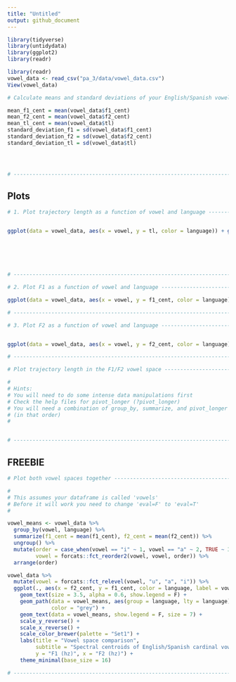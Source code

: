 ```yaml
---
title: "Untitled"
output: github_document
---
```


```r
library(tidyverse)
library(untidydata)
library(ggplot2)
library(readr)
```


```r
library(readr)
vowel_data <- read_csv("pa_3/data/vowel_data.csv")
View(vowel_data)
```

```r
# Calculate means and standard deviations of your English/Spanish vowels ------

mean_f1_cent = mean(vowel_data$f1_cent)
mean_f2_cent = mean(vowel_data$f2_cent)
mean_tl_cent = mean(vowel_data$tl)
standard_deviation_f1 = sd(vowel_data$f1_cent)
standard_deviation_f2 = sd(vowel_data$f2_cent)
standard_deviation_tl = sd(vowel_data$tl)




# -----------------------------------------------------------------------------
```


## Plots

```r
# 1. Plot trajectory length as a function of vowel and language ---------------


ggplot(data = vowel_data, aes(x = vowel, y = tl, color = language)) + geom_point() 






# -----------------------------------------------------------------------------
```




```r
# 2. Plot F1 as a function of vowel and language ------------------------------

ggplot(data = vowel_data, aes(x = vowel, y = f1_cent, color = language)) + geom_point() 

# -----------------------------------------------------------------------------
```




```r
# 3. Plot F2 as a function of vowel and language ------------------------------


ggplot(data = vowel_data, aes(x = vowel, y = f2_cent, color = language)) + geom_point() 

# -----------------------------------------------------------------------------
```


```r
# Plot trajectory length in the F1/F2 vowel space -----------------------------

#
# Hints: 
# You will need to do some intense data manipulations first
# Check the help files for pivot_longer (?pivot_longer)
# You will need a combination of group_by, summarize, and pivot_longer 
# (in that order)
#


# -----------------------------------------------------------------------------
```




## FREEBIE

```r
# Plot both vowel spaces together ---------------------------------------------

#
# This assumes your dataframe is called 'vowels'
# Before it will work you need to change 'eval=F' to 'eval=T'
#

vowel_means <- vowel_data %>% 
  group_by(vowel, language) %>% 
  summarize(f1_cent = mean(f1_cent), f2_cent = mean(f2_cent)) %>% 
  ungroup() %>% 
  mutate(order = case_when(vowel == "i" ~ 1, vowel == "a" ~ 2, TRUE ~ 3), 
         vowel = forcats::fct_reorder2(vowel, vowel, order)) %>% 
  arrange(order)

vowel_data %>% 
  mutate(vowel = forcats::fct_relevel(vowel, "u", "a", "i")) %>% 
  ggplot(., aes(x = f2_cent, y = f1_cent, color = language, label = vowel)) + 
    geom_text(size = 3.5, alpha = 0.6, show.legend = F) + 
    geom_path(data = vowel_means, aes(group = language, lty = language), 
              color = "grey") + 
    geom_text(data = vowel_means, show.legend = F, size = 7) + 
    scale_y_reverse() + 
    scale_x_reverse() + 
    scale_color_brewer(palette = "Set1") + 
    labs(title = "Vowel space comparison", 
         subtitle = "Spectral centroids of English/Spanish cardinal vowels", 
         y = "F1 (hz)", x = "F2 (hz)") + 
    theme_minimal(base_size = 16)

# -----------------------------------------------------------------------------
```